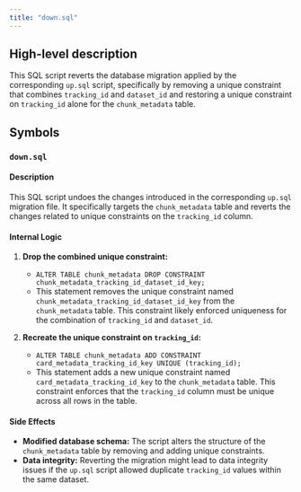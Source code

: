 ```yaml
---
title: "down.sql"
---
```


## High-level description
This SQL script reverts the database migration applied by the corresponding `up.sql` script, specifically by removing a unique constraint that combines `tracking_id` and `dataset_id` and restoring a unique constraint on `tracking_id` alone for the `chunk_metadata` table. 

## Symbols

### `down.sql`
#### Description
This SQL script undoes the changes introduced in the corresponding `up.sql` migration file. It specifically targets the `chunk_metadata` table and reverts the changes related to unique constraints on the `tracking_id` column.

#### Internal Logic
1. **Drop the combined unique constraint:**
   - `ALTER TABLE chunk_metadata DROP CONSTRAINT chunk_metadata_tracking_id_dataset_id_key;` 
   - This statement removes the unique constraint named `chunk_metadata_tracking_id_dataset_id_key` from the `chunk_metadata` table. This constraint likely enforced uniqueness for the combination of `tracking_id` and `dataset_id`.

2. **Recreate the unique constraint on `tracking_id`:**
   - `ALTER TABLE chunk_metadata ADD CONSTRAINT card_metadata_tracking_id_key UNIQUE (tracking_id);`
   - This statement adds a new unique constraint named `card_metadata_tracking_id_key` to the `chunk_metadata` table. This constraint enforces that the `tracking_id` column must be unique across all rows in the table.

#### Side Effects
- **Modified database schema:** The script alters the structure of the `chunk_metadata` table by removing and adding unique constraints.
- **Data integrity:** Reverting the migration might lead to data integrity issues if the `up.sql` script allowed duplicate `tracking_id` values within the same dataset. 
